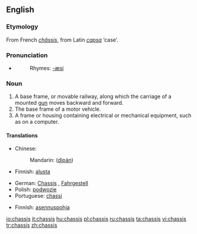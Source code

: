{{see|Chassis|châssis}}
==English==

===Etymology===
From French ''[[châssis]]'', from Latin ''[[capsa]]'' ‘case’.

===Pronunciation===
* {{IPA|/ˈʃæsi/}}
*:Rhymes: [[Rhymes:English:-æsi|-æsi]]

===Noun===
{{en-noun|chassis}}

# A base frame, or movable railway, along which the carriage of a mounted [[gun]] moves backward and forward.
# The base frame of a motor vehicle.
# A frame or housing containing electrical or mechanical equipment, such as on a computer.

====Translations====
{{trans-top|A base frame, or movable railway}}
{{trans-mid}}
{{trans-bottom}}

{{trans-top|base frame of motor vehicle}}
*Chinese:
*:Mandarin: {{zh-ts|底盤|底盘}} ([[dìpán]])
*Finnish: [[alusta]]
{{trans-mid}}
*German: [[Chassis]] {{n}}, [[Fahrgestell]] {{n}}
*Polish: [[podwozie]] {{n}}
*Portuguese: [[chassi]] {{m}}
{{trans-bottom}}

{{trans-top|A frame or housing containing electrical or mechanical equipment}}
*Finnish: [[asennuspohja]]
{{trans-mid}}
{{trans-bottom}}

[[io:chassis]]
[[it:chassis]]
[[hu:chassis]]
[[pl:chassis]]
[[ru:chassis]]
[[ta:chassis]]
[[vi:chassis]]
[[tr:chassis]]
[[zh:chassis]]